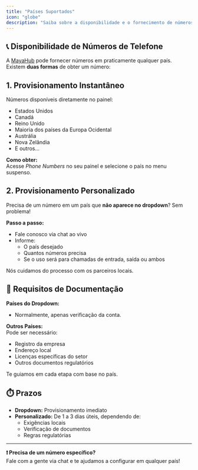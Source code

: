 ```yaml
---
title: "Países Suportados"
icon: "globe"
description: "Saiba sobre a disponibilidade e o fornecimento de números de telefone em diferentes países"
---
```


## 📞 Disponibilidade de Números de Telefone

A [MayaHub](http://mayahub.online) pode fornecer números em praticamente qualquer país.\
Existem **duas formas** de obter um número:

## **1. Provisionamento Instantâneo**

Números disponíveis diretamente no painel:

- Estados Unidos
- Canadá
- Reino Unido
- Maioria dos países da Europa Ocidental
- Austrália
- Nova Zelândia
- E outros...

**Como obter:**\
Acesse _Phone Numbers_ no seu painel e selecione o país no menu suspenso.

## **2. Provisionamento Personalizado**

Precisa de um número em um país que **não aparece no dropdown**? Sem problema\!

**Passo a passo:**

- Fale conosco via chat ao vivo
- Informe:
  - O país desejado
  - Quantos números precisa
  - Se o uso será para chamadas de entrada, saída ou ambos

Nós cuidamos do processo com os parceiros locais.

## **📄 Requisitos de Documentação**

**Países do Dropdown:**

- Normalmente, apenas verificação da conta.

**Outros Países:**\
Pode ser necessário:

- Registro da empresa
- Endereço local
- Licenças específicas do setor
- Outros documentos regulatórios

Te guiamos em cada etapa com base no país.

## **⏱️ Prazos**

- **Dropdown:** Provisionamento imediato
- **Personalizado:** De 1 a 3 dias úteis, dependendo de:
  - Exigências locais
  - Verificação de documentos
  - Regras regulatórias

---

**❗ Precisa de um número específico?**\
Fale com a gente via chat e te ajudamos a configurar em qualquer país\!